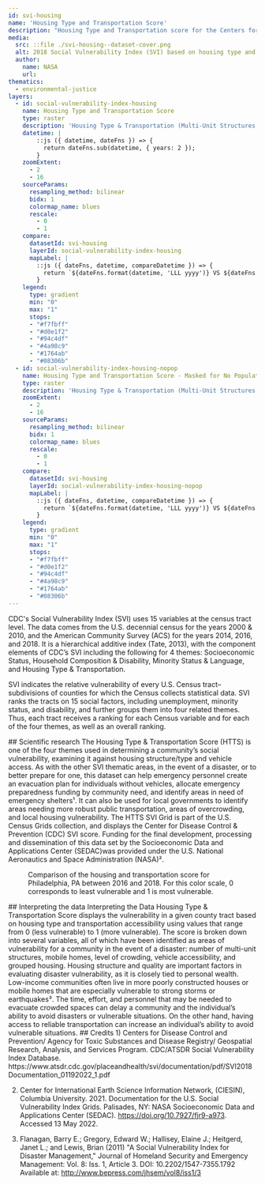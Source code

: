```yaml
---
id: svi-housing
name: 'Housing Type and Transportation Score'
description: "Housing Type and Transportation score for the Centers for Disease Control and Prevention (CDC) Social Vulnerability Index (SVI) gridded at a spatial resolution of 1 km"
media:
  src: ::file ./svi-housing--dataset-cover.png
  alt: 2018 Social Vulnerability Index (SVI) based on housing type and transportation score.
  author:
    name: NASA
    url: 
thematics:
  - environmental-justice
layers:
  - id: social-vulnerability-index-housing
    name: Housing Type and Transportation Score
    type: raster
    description: 'Housing Type & Transportation (Multi-Unit Structures, Mobile Homes, Crowding, No Vehicle, Group Quarters) - Percentile ranking'
    datetime: |
        ::js ({ datetime, dateFns }) => {
          return dateFns.sub(datetime, { years: 2 });
        }
    zoomExtent:
      - 2
      - 16
    sourceParams:
      resampling_method: bilinear
      bidx: 1
      colormap_name: blues
      rescale:
        - 0
        - 1
    compare:
      datasetId: svi-housing
      layerId: social-vulnerability-index-housing
      mapLabel: |
        ::js ({ dateFns, datetime, compareDatetime }) => {
          return `${dateFns.format(datetime, 'LLL yyyy')} VS ${dateFns.format(compareDatetime, 'LLL yyyy')}`;
        }
    legend:
      type: gradient
      min: "0"
      max: "1"
      stops:
      - "#f7fbff"
      - "#d0e1f2"
      - "#94c4df"
      - "#4a98c9"
      - "#1764ab"
      - "#08306b"
  - id: social-vulnerability-index-housing-nopop
    name: Housing Type and Transportation Score - Masked for No Population
    type: raster
    description: 'Housing Type & Transportation (Multi-Unit Structures, Mobile Homes, Crowding, No Vehicle, Group Quarters) - Percentile ranking masked for regions with no population'
    zoomExtent:
      - 2
      - 16
    sourceParams:
      resampling_method: bilinear
      bidx: 1
      colormap_name: blues
      rescale:
        - 0
        - 1
    compare:
      datasetId: svi-housing
      layerId: social-vulnerability-index-housing-nopop
      mapLabel: |
        ::js ({ dateFns, datetime, compareDatetime }) => {
          return `${dateFns.format(datetime, 'LLL yyyy')} VS ${dateFns.format(compareDatetime, 'LLL yyyy')}`;
        }
    legend:
      type: gradient
      min: "0"
      max: "1"
      stops:
      - "#f7fbff"
      - "#d0e1f2"
      - "#94c4df"
      - "#4a98c9"
      - "#1764ab"
      - "#08306b"
---
```


<Block>
<Prose>
CDC's Social Vulnerability Index (SVI) uses 15 variables at the census tract level. The data comes from the U.S. decennial census for the years 2000 & 2010, and the American Community Survey (ACS) for the years 2014, 2016, and 2018. It is a hierarchical additive index (Tate, 2013), with the component elements of CDC’s SVI including the following for 4 themes: Socioeconomic Status, Household Composition & Disability, Minority Status & Language, and Housing Type & Transportation.

SVI indicates the relative vulnerability of every U.S. Census tract–subdivisions of counties for which the Census collects statistical data. SVI ranks the tracts on 15 social factors, including unemployment, minority status, and disability, and further groups them into four related themes. Thus, each tract receives a ranking for each Census variable and for each of the four themes, as well as an overall ranking.
</Prose>
</Block>

<Block>
<Prose>
## Scientific research
The Housing Type & Transportation Score (HTTS) is one of the four themes used in determining a community’s social vulnerability, examining it against housing structure/type and vehicle access. As with the other SVI thematic areas, in the event of a disaster, or to better prepare for one, this dataset can help emergency personnel create an evacuation plan for individuals without vehicles, allocate emergency preparedness funding by community need, and identify areas in need of emergency shelters¹. It can also be used for local governments to identify areas needing more robust public transportation, areas of overcrowding, and local housing vulnerability. The HTTS SVI Grid is part of the U.S. Census Grids collection, and displays the Center for Disease Control & Prevention (CDC) SVI score. Funding for the final development, processing and dissemination of this data set by the Socioeconomic Data and Applications Center (SEDAC)was provided under the U.S. National Aeronautics and Space Administration (NASA)².
</Prose>
</Block>

<Block type='full'>
<Figure>
  <Map
    datasetId='svi-housing'
    layerId='social-vulnerability-index-housing'
    dateTime='2018-01-01'
    zoom={9}
    center={[-75.32,39.98]}
    isComparing
  />
  <Caption
    attrAuthor='NASA'
    attrUrl='https://nasa.gov/'
  >
    Comparison of the housing and transportation score for Philadelphia, PA between 2016 and 2018. For this color scale, 0 corresponds to least vulnerable and 1 is most vulnerable.
  </Caption>
</Figure>
<Prose>
## Interpreting the data
Interpreting the Data
Housing Type & Transportation Score displays the vulnerability in a given county tract based on housing type and transportation accessibility using values that range from 0 (less vulnerable) to 1 (more vulnerable). The score is broken down into several variables, all of which have been identified as areas of vulnerability for a community in the event of a disaster: number of multi-unit structures, mobile homes, level of crowding, vehicle accessibility, and grouped housing. Housing structure and quality are important factors in evaluating disaster vulnerability, as it is closely tied to personal wealth. Low-income communities often live in more poorly constructed houses or mobile homes that are especially vulnerable to strong storms or earthquakes³. The time, effort, and personnel that may be needed to evacuate crowded spaces can delay a community and the individual’s ability to avoid disasters or vulnerable situations. On the other hand, having access to reliable transportation can increase an individual’s ability to avoid vulnerable situations. 
</Prose>
</Block>

<Block>
<Prose>
## Credits
1) Centers for Disease Control and Prevention/ Agency for Toxic Substances and Disease Registry/ Geospatial Research, Analysis, and Services Program. CDC/ATSDR Social Vulnerability Index Database. https://www.atsdr.cdc.gov/placeandhealth/svi/documentation/pdf/SVI2018Documentation_01192022_1.pdf

2) Center for International Earth Science Information Network, (CIESIN), Columbia University. 2021. Documentation for the U.S. Social Vulnerability Index Grids. Palisades, NY: NASA Socioeconomic Data and Applications Center (SEDAC). https://doi.org/10.7927/fjr9-a973. Accessed 13 May 2022.

3) Flanagan, Barry E.; Gregory, Edward W.; Hallisey, Elaine J.; Heitgerd, Janet L.; and Lewis, Brian (2011) "A Social Vulnerability Index for Disaster Management," Journal of Homeland Security and Emergency Management: Vol. 8: Iss. 1, Article 3. DOI: 10.2202/1547-7355.1792 Available at: http://www.bepress.com/jhsem/vol8/iss1/3
</Prose>
</Block>
